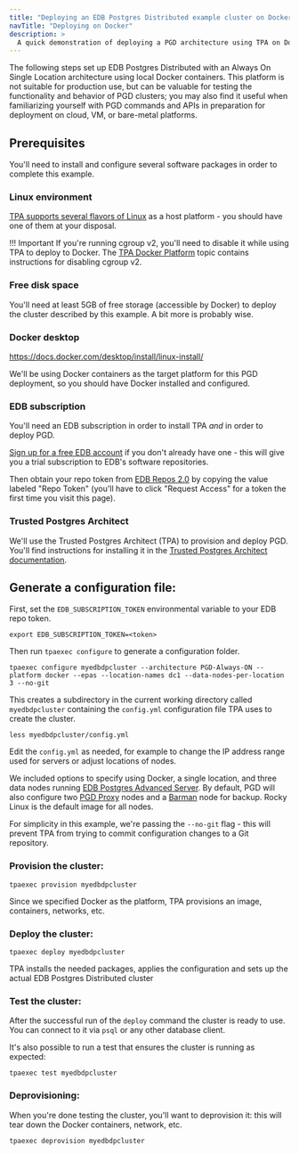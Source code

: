 ```yaml
---
title: "Deploying an EDB Postgres Distributed example cluster on Docker"
navTitle: "Deploying on Docker"
description: >
  A quick demonstration of deploying a PGD architecture using TPA on Docker
---
```



The following steps set up EDB Postgres Distributed with an Always On Single Location
architecture using local Docker containers. This platform is not suitable for production use, but can be valuable for testing the functionality and behavior of PGD clusters; you may also find it useful when familiarizing yourself with PGD commands and APIs in preparation for deployment on cloud, VM, or bare-metal platforms.

## Prerequisites

You'll need to install and configure several software packages in order to complete this example. 

### Linux environment

[TPA supports several flavors of Linux](/tpa/latest/INSTALL/) as a host platform - you should have one of them at your disposal. 

!!! Important
    If you're running cgroup v2, you'll need to disable it while using TPA to deploy to Docker. The [TPA Docker Platform](/tpa/latest/platform-docker/#cgroupversion) topic contains instructions for disabling cgroup v2.

### Free disk space

You'll need at least 5GB of free storage (accessible by Docker) to deploy the cluster described by this example. A bit more is probably wise.

### Docker desktop

https://docs.docker.com/desktop/install/linux-install/

We'll be using Docker containers as the target platform for this PGD deployment, so you should have Docker installed and configured.

### EDB subscription

You'll need an EDB subscription in order to install TPA *and* in order to deploy PGD. 

[Sign up for a free EDB account](https://www.enterprisedb.com/accounts/register) if you don't already have one - this will give you a trial subscription to EDB's software repositories. 

Then obtain your repo token from [EDB Repos 2.0](https://www.enterprisedb.com/repos-downloads) by copying the value labeled "Repo Token" (you'll have to click "Request Access" for a token the first time you visit this page).

### Trusted Postgres Architect

We'll use the Trusted Postgres Architect (TPA) to provision and deploy PGD. You'll find instructions for installing it in the [Trusted Postgres Architect documentation](/tpa/latest/INSTALL/).

## Generate a configuration file:

First, set the `EDB_SUBSCRIPTION_TOKEN` environmental variable to your EDB repo token.

```shell
export EDB_SUBSCRIPTION_TOKEN=<token>
```

Then run `tpaexec configure` to generate a configuration folder.

```shell
tpaexec configure myedbdpcluster --architecture PGD-Always-ON --platform docker --epas --location-names dc1 --data-nodes-per-location 3 --no-git
```

This creates a subdirectory in the current working directory called `myedbdpcluster` containing the `config.yml` configuration file TPA uses to create the cluster.

```shell
less myedbdpcluster/config.yml
```

Edit the `config.yml` as needed, for example to change the IP address range used for servers or adjust locations of nodes.

We included options to specify using Docker, a single location, and three data nodes running [EDB Postgres Advanced Server](/epas/latest/). By default, PGD will also configure two [PGD Proxy](routing/proxy/) nodes and a [Barman](backup#physical-backup) node for backup. Rocky Linux is the default image for all nodes.

For simplicity in this example, we're passing the `--no-git` flag - this will prevent TPA from trying to commit configuration changes to a Git repository. 


### Provision the cluster:
   
```shell
tpaexec provision myedbdpcluster
```

Since we specified Docker as the platform, TPA provisions an image, containers, networks, etc.

### Deploy the cluster: 

```shell
tpaexec deploy myedbdpcluster
```

TPA installs the needed packages, applies the configuration and sets up the actual EDB Postgres Distributed cluster
   
### Test the cluster:
   
After the successful run of the `deploy` command the cluster is ready to use. You can connect to it via `psql` or any other database client.

It's also possible to run a test that ensures the cluster is running as expected:

```shell
tpaexec test myedbdpcluster
```


### Deprovisioning:

When you're done testing the cluster, you'll want to deprovision it: this will tear down the Docker containers, network, etc.

```shell
tpaexec deprovision myedbdpcluster
```
